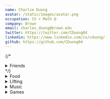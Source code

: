 ```yaml
---
name: Charlie Duong
avatar: /static/images/avatar.png
occupation: CS + Math @
company: Brown
email: charles_duong@brown.edu
twitter: https://twitter.com/CDuong04
linkedin: https://www.linkedin.com/in/cduong/
github: https://github.com/CDuong04
---
```


{/\* <details>

  <summary>Friends</summary>
  <h3>Some of my friends' websites</h3>
  <ul>
    <li>I don't have friends yet, check back later</li>
  </ul>
</details> */}

<details>
  <summary>Food</summary>
  <p>Each list is self contained (an A in Providence might be a B in Boston) and cost is also taken into account</p>
  <div className='px-4'>
    <details>
      <summary>Providence Food Tier List</summary>
      <h3>S Tier (Best of the best)</h3>
      <ul>
        <li>Jahunger</li>
        <li>Kow Kow Ice Cream</li>
        <li>Palo</li>
        <li>The Abbey (only the burgers; sides + apps are not worth)</li>
        <li>Champa</li>
        <li>Charuma Tea Bar (popcorn chicken and tea are both amazing)</li>
        <li>Ebisu (build your own ramen slaps)</li>
        <li>Coffee Exchange</li>
        <li>Providence Noodle Bar</li>
        <li>Pastiche Fine Desserts</li>
      </ul>
      <h3>A Tier (Bangers)</h3>
      <ul>
        <li>Den Den Cafe Asana</li>
        <li>Den Den Chicken</li>
        <li>Chengdu Taste</li>
        <li>Caliente's (favorite casual spot on Thayer)</li>
        <li>Yas Chicken</li>
        <li>Al Shami (Pita chips and meat plates)</li>
        <li>Mala Noodles (only if you love spice, D otherwise)</li>
        <li>Aroma Joe's</li>
        <li>Mike's Calzones</li>
        <li>Providence Oyster Bar ($1 clams during happy hour, got food poisoning once tho)</li>
        <li>Sura Korean/Japanese Restaurant</li>
      </ul>
      <h3>B Tier (Really good)</h3>
      <ul>
        <li>Heng Thai's</li>
        <li>Geoff's Superlative Sandwiches</li>
        <li>Blue room sandwiches</li>
        <li>Kung Fu Tea (too close to the cit for my own good)</li>
        <li>Pickerel Ramen</li>
        <li>Hemenway's</li>
        <li>Nami</li>
        <li>Kabob and Curry (I get so much of this for free in the cit)</li>
        <li>Feed the Cheeks (a bit too sweet, maybe just eat a third)</li>
        <li>Louis Family Restaurant</li>
        <li>Dolores (Lengua taco is good, so is mole)</li>
        <li>Tallulah's</li>
        <li>Dune Brothers (pretty expensive)</li> 
        <li>Soban</li>
      </ul>
      <h3>D Tier (Not worth)</h3>
      <ul>
        <li>The Henry Dexter Sharpe Refectory 🐀</li>
        <li>Jacky's Waterplace & Sushi Bar</li>
        <li>Wok and Pot</li>
        <li>Madrid European Bakery</li>
        <li>Frisky Fries</li>
        <li>Kimochi Boba</li>
        <li>Like no Udder</li>
        <li>Zinnekin's (too sweet)</li>
      </ul>
      <h3>Want to try</h3>
      <ul>
        <li>Nami Omakase</li>
        <li>Brickway on Wickenden</li>
        <li>Chong Qin House</li>
        <li>Aspara Palace</li>
        <li>Noodles 102</li>
        <li>Bee's Thai Cuisine</li>
        <li>Aguardente</li>
        <li>Los andes</li>
        <li>Rooftop at the Providence G</li>
      </ul>
    </details>
  </div>

{' '}

<div className="px-4">
  <details>
    <summary>Boston/Cambridge Food Tier List</summary>
    <h3>S Tier (Best of the best)</h3>
    <ul>
      <li>Five Spices House</li>
      <li>Pho Pasteur (authentic Vietnamese food)</li>
      <li>Hakata Ramen (amazing chicken karaage, too bad its in the middle of the suburbs)</li>
      <li>Penang Malaysian Cuisine</li>
    </ul>
    <h3>A Tier (Bangers)</h3>
    <ul>
      <li>Phin Coffee House</li>
      <li>Ding Ho (super cheap eats with amazing portions)</li>
      <li>Wen's Yunnan noodle and Ramen</li>
      <li>Le's Vietnamese Restaurant (good portions)</li>
      <li>Hong Kong Eatery (rice plate w/ 3 meats)</li>
      <li>One Zo boba</li>
    </ul>
    <h3>B Tier (Really good)</h3>
    <ul>
      <li>El Jefe's Taqueria</li>
      <li>bb.q Chicken</li>
      <li>Sugar and Spice</li>
    </ul>
    <h3>D Tier (Not Worth)</h3>
    <ul>
      <li>Saloniki Greek</li>
    </ul>
    <h3>Want to try</h3>
    <ul>
      <li>Jade garden</li>
      <li>Windsor cafe</li>
      <li>Peach farm</li>
      <li>Gene's chinese flatbread cafe</li>
      <li>Kala thai cooker</li>
      <li>Mike and Patty's</li>
      <li>Yume wo katare</li>
      <li>Cafe mami</li>
      <li>Yuma ga arukara</li>
      <li>Yamato ii</li>
      <li>Stephanie's on newbury</li>
      <li>Futago udon</li>
      <li>Matcha cafe maiko</li>
      <li>Cafe luna</li>
      <li>Bertuccis (pizza)</li>
      <li>Zuru ramen</li>
      <li>Seoul Jangteo</li>
    </ul>
  </details>
</div>

</details>

<details>
  <summary>Lifting</summary>
  <p>
    Fitness currently plays a huge part in my life. I go to the gym almost every day and it's a big
    goal of mine to become more fit.
  </p>
  <p>
    I have been lifting weights as a secondary form of exercise since 2018 (primary being swimming)
    and a primary form of exercise since 2021
  </p>
  <p>Here are my maxes (all in pounds, as of 6/28/23)</p>
  <ul>
    <li>Bench: 205</li>
    <li>Squat: 405</li>
    <li>Deadlift: 405</li>
    <li>Overhead Press: 135</li>
  </ul>
  <div className="px-4">
    <details>
      <summary>My workout routine</summary>
      <p>
        I currently follow a push-pull-push-legs split (I used to do push-pull-legs but I want to
        focus on my push exercises, as I'm a bit disproportional) that infinitely loops whenever I
        go (on average 5-6 times a week).
      </p>
      <p>
        My workouts don't follow a strict reps/sets amount. I usually go and vibe out a workout for
        roughly 90 minutes following some principles/intuition that I've learned over the years.
        Here is my pool of exercises, and I roughly follow this order for my workouts. If you ever
        see me at the gym, feel free to ask me for pointers!
      </p>
      <p>
        Note: I use Optimum Nutrition whey [protein
        powder](https://www.amazon.com/Optimum-Nutrition-Standard-Protein-Chocolate/dp/B000QSO3FO?th=1)
        (2 scoops) and
        [creatine](https://www.amazon.com/Optimum-Nutrition-Micronized-Monohydrate-Unflavored/dp/B002DYIZEO)
        (half scoop) each day that I work out. I don't use much equipment. Only a belt (borrowed
        from gym, although I might buy my own) for squats and deadlifts and [liquid
        chalk](https://www.amazon.com/SPORTMEDIQ-Grade-Liquid-Chalk-Weightlifting/dp/B07CL94PTH/ref=sr_1_5?keywords=liquid+chalk&qid=1687931139&sr=8-5)
        for deadlifts.
      </p>
      <h3>Push Days</h3>
      <ul>
        <li>Bench Press</li>
        <li>Overhead press</li>
        <li>Incline bench press</li>
        <li>Cable flyes (alternate at multiple angles)</li>
        <li>Cable lateral raise (alternate between focusing on side and rear delts)</li>
        <li>Tricep extensions (multiple variations)</li>
      </ul>
      <h3>Pull Days</h3>
      <ul>
        <li>Deadlift</li>
        <li>Barbell row</li>
        <li>Lat Pull down</li>
        <li>Cable Rows</li>
        <li>Dumbbell Rows (one hand on the bench, both legs stable on the ground)</li>
        <li>High angle cable pull</li>
        <li>Cable pullover</li>
        <li>Cable face pulls</li>
        <li>Rear flyes</li>
        <li>Dumbbel bicep curl</li>
      </ul>
      <h3>Leg Days</h3>
      <ul>
        <li>Squat</li>
        <li>Leg press</li>
        <li>Leg extension</li>
        <li>Hip abduction</li>
        <li>Hip adduction</li>
        <li>Hamstring curl</li>
        <li>Calf raise</li>
      </ul>
    </details>
  </div>
</details>

<details>
  <summary>Music</summary>
  <p>coming soon...</p>
</details>

<details>
  <summary>Games</summary>
  <p>
    Games do not play a big part in my life, but I do play from time to time. Here are some that
    I've played
  </p>
  <ul>
    <li>[Tetris](https://ch.tetr.io/u/cduong04)</li>
    <li>Clash of clans</li>
    <li>8 Ball pool (the irl one, not gamepigeon)</li>
    <li>Crossword Puzzles and other word games</li>
    <li>Bloons TD 6 and Battles</li>
    <li>Osu!</li>
    <li>Typing games</li>
    <li>A wide plethora of fun social (deduction) games</li>
  </ul>
</details>

